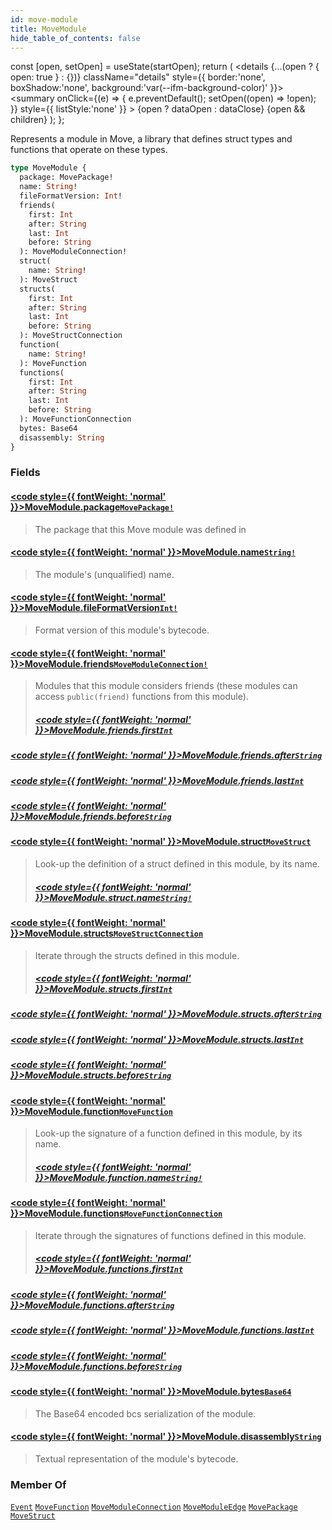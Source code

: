 ```yaml
---
id: move-module
title: MoveModule
hide_table_of_contents: false
---
```









  const [open, setOpen] = useState(startOpen);
  return (
    <details {...(open ? { open: true } : {})} className="details" style={{ border:'none', boxShadow:'none', background:'var(--ifm-background-color)' }}>
      <summary
        onClick={(e) => {
          e.preventDefault();
          setOpen((open) => !open);
        }}
        style={{ listStyle:'none' }}
      >
      {open ? dataOpen : dataClose}
      </summary>
      {open && children}
    </details>
  );
};








Represents a module in Move, a library that defines struct types
and functions that operate on these types.


```graphql
type MoveModule {
  package: MovePackage!
  name: String!
  fileFormatVersion: Int!
  friends(
    first: Int
    after: String
    last: Int
    before: String
  ): MoveModuleConnection!
  struct(
    name: String!
  ): MoveStruct
  structs(
    first: Int
    after: String
    last: Int
    before: String
  ): MoveStructConnection
  function(
    name: String!
  ): MoveFunction
  functions(
    first: Int
    after: String
    last: Int
    before: String
  ): MoveFunctionConnection
  bytes: Base64
  disassembly: String
}
```




### Fields

#### [<code style={{ fontWeight: 'normal' }}>MoveModule.<b>package</b></code>](#)<Bullet />[`MovePackage!`](/references/sui-api/graphql/reference/objects/move-package) <Badge class="badge badge--secondary" text="non-null"/> <Badge class="badge badge--secondary" text="object"/> 
> 
> 
> The package that this Move module was defined in
> 

#### [<code style={{ fontWeight: 'normal' }}>MoveModule.<b>name</b></code>](#)<Bullet />[`String!`](/references/sui-api/graphql/reference/scalars/string) <Badge class="badge badge--secondary" text="non-null"/> <Badge class="badge badge--secondary" text="scalar"/> 
> 
> 
> The module's (unqualified) name.
> 

#### [<code style={{ fontWeight: 'normal' }}>MoveModule.<b>fileFormatVersion</b></code>](#)<Bullet />[`Int!`](/references/sui-api/graphql/reference/scalars/int) <Badge class="badge badge--secondary" text="non-null"/> <Badge class="badge badge--secondary" text="scalar"/> 
> 
> 
> Format version of this module's bytecode.
> 

#### [<code style={{ fontWeight: 'normal' }}>MoveModule.<b>friends</b></code>](#)<Bullet />[`MoveModuleConnection!`](/references/sui-api/graphql/reference/objects/move-module-connection) <Badge class="badge badge--secondary" text="non-null"/> <Badge class="badge badge--secondary" text="object"/> 
> 
> 
> Modules that this module considers friends (these modules can access `public(friend)`
> functions from this module).
> ##### [<code style={{ fontWeight: 'normal' }}>MoveModule.friends.<b>first</b></code>](#)<Bullet />[`Int`](/references/sui-api/graphql/reference/scalars/int) <Badge class="badge badge--secondary" text="scalar"/> 
> 
> 
> 
> 

##### [<code style={{ fontWeight: 'normal' }}>MoveModule.friends.<b>after</b></code>](#)<Bullet />[`String`](/references/sui-api/graphql/reference/scalars/string) <Badge class="badge badge--secondary" text="scalar"/> 
> 
> 
> 
> 

##### [<code style={{ fontWeight: 'normal' }}>MoveModule.friends.<b>last</b></code>](#)<Bullet />[`Int`](/references/sui-api/graphql/reference/scalars/int) <Badge class="badge badge--secondary" text="scalar"/> 
> 
> 
> 
> 

##### [<code style={{ fontWeight: 'normal' }}>MoveModule.friends.<b>before</b></code>](#)<Bullet />[`String`](/references/sui-api/graphql/reference/scalars/string) <Badge class="badge badge--secondary" text="scalar"/> 
> 
> 
> 
> 

#### [<code style={{ fontWeight: 'normal' }}>MoveModule.<b>struct</b></code>](#)<Bullet />[`MoveStruct`](/references/sui-api/graphql/reference/objects/move-struct) <Badge class="badge badge--secondary" text="object"/> 
> 
> 
> Look-up the definition of a struct defined in this module, by its name.
> ##### [<code style={{ fontWeight: 'normal' }}>MoveModule.struct.<b>name</b></code>](#)<Bullet />[`String!`](/references/sui-api/graphql/reference/scalars/string) <Badge class="badge badge--secondary" text="non-null"/> <Badge class="badge badge--secondary" text="scalar"/> 
> 
> 
> 
> 

#### [<code style={{ fontWeight: 'normal' }}>MoveModule.<b>structs</b></code>](#)<Bullet />[`MoveStructConnection`](/references/sui-api/graphql/reference/objects/move-struct-connection) <Badge class="badge badge--secondary" text="object"/> 
> 
> 
> Iterate through the structs defined in this module.
> ##### [<code style={{ fontWeight: 'normal' }}>MoveModule.structs.<b>first</b></code>](#)<Bullet />[`Int`](/references/sui-api/graphql/reference/scalars/int) <Badge class="badge badge--secondary" text="scalar"/> 
> 
> 
> 
> 

##### [<code style={{ fontWeight: 'normal' }}>MoveModule.structs.<b>after</b></code>](#)<Bullet />[`String`](/references/sui-api/graphql/reference/scalars/string) <Badge class="badge badge--secondary" text="scalar"/> 
> 
> 
> 
> 

##### [<code style={{ fontWeight: 'normal' }}>MoveModule.structs.<b>last</b></code>](#)<Bullet />[`Int`](/references/sui-api/graphql/reference/scalars/int) <Badge class="badge badge--secondary" text="scalar"/> 
> 
> 
> 
> 

##### [<code style={{ fontWeight: 'normal' }}>MoveModule.structs.<b>before</b></code>](#)<Bullet />[`String`](/references/sui-api/graphql/reference/scalars/string) <Badge class="badge badge--secondary" text="scalar"/> 
> 
> 
> 
> 

#### [<code style={{ fontWeight: 'normal' }}>MoveModule.<b>function</b></code>](#)<Bullet />[`MoveFunction`](/references/sui-api/graphql/reference/objects/move-function) <Badge class="badge badge--secondary" text="object"/> 
> 
> 
> Look-up the signature of a function defined in this module, by its name.
> ##### [<code style={{ fontWeight: 'normal' }}>MoveModule.function.<b>name</b></code>](#)<Bullet />[`String!`](/references/sui-api/graphql/reference/scalars/string) <Badge class="badge badge--secondary" text="non-null"/> <Badge class="badge badge--secondary" text="scalar"/> 
> 
> 
> 
> 

#### [<code style={{ fontWeight: 'normal' }}>MoveModule.<b>functions</b></code>](#)<Bullet />[`MoveFunctionConnection`](/references/sui-api/graphql/reference/objects/move-function-connection) <Badge class="badge badge--secondary" text="object"/> 
> 
> 
> Iterate through the signatures of functions defined in this module.
> ##### [<code style={{ fontWeight: 'normal' }}>MoveModule.functions.<b>first</b></code>](#)<Bullet />[`Int`](/references/sui-api/graphql/reference/scalars/int) <Badge class="badge badge--secondary" text="scalar"/> 
> 
> 
> 
> 

##### [<code style={{ fontWeight: 'normal' }}>MoveModule.functions.<b>after</b></code>](#)<Bullet />[`String`](/references/sui-api/graphql/reference/scalars/string) <Badge class="badge badge--secondary" text="scalar"/> 
> 
> 
> 
> 

##### [<code style={{ fontWeight: 'normal' }}>MoveModule.functions.<b>last</b></code>](#)<Bullet />[`Int`](/references/sui-api/graphql/reference/scalars/int) <Badge class="badge badge--secondary" text="scalar"/> 
> 
> 
> 
> 

##### [<code style={{ fontWeight: 'normal' }}>MoveModule.functions.<b>before</b></code>](#)<Bullet />[`String`](/references/sui-api/graphql/reference/scalars/string) <Badge class="badge badge--secondary" text="scalar"/> 
> 
> 
> 
> 

#### [<code style={{ fontWeight: 'normal' }}>MoveModule.<b>bytes</b></code>](#)<Bullet />[`Base64`](/references/sui-api/graphql/reference/scalars/base-64) <Badge class="badge badge--secondary" text="scalar"/> 
> 
> 
> The Base64 encoded bcs serialization of the module.
> 

#### [<code style={{ fontWeight: 'normal' }}>MoveModule.<b>disassembly</b></code>](#)<Bullet />[`String`](/references/sui-api/graphql/reference/scalars/string) <Badge class="badge badge--secondary" text="scalar"/> 
> 
> 
> Textual representation of the module's bytecode.
> 



### Member Of

[`Event`](/references/sui-api/graphql/reference/objects/event)  <Badge class="badge badge--secondary" text="object"/><Bullet />[`MoveFunction`](/references/sui-api/graphql/reference/objects/move-function)  <Badge class="badge badge--secondary" text="object"/><Bullet />[`MoveModuleConnection`](/references/sui-api/graphql/reference/objects/move-module-connection)  <Badge class="badge badge--secondary" text="object"/><Bullet />[`MoveModuleEdge`](/references/sui-api/graphql/reference/objects/move-module-edge)  <Badge class="badge badge--secondary" text="object"/><Bullet />[`MovePackage`](/references/sui-api/graphql/reference/objects/move-package)  <Badge class="badge badge--secondary" text="object"/><Bullet />[`MoveStruct`](/references/sui-api/graphql/reference/objects/move-struct)  <Badge class="badge badge--secondary" text="object"/>

